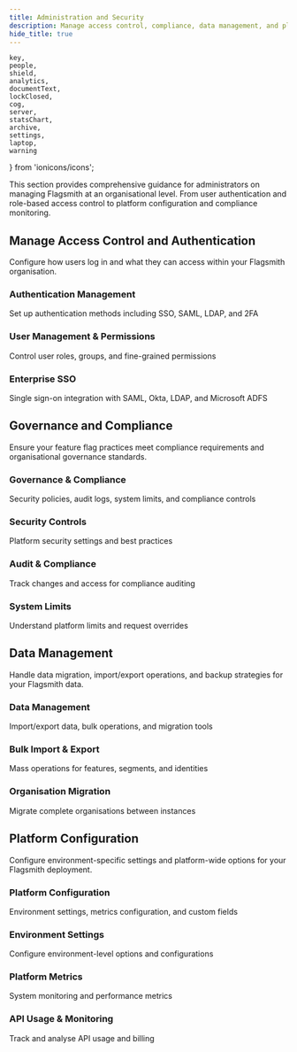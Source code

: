 ```yaml
---
title: Administration and Security
description: Manage access control, compliance, data management, and platform configuration
hide_title: true
---
```


    key,
    people,
    shield,
    analytics,
    documentText,
    lockClosed,
    cog,
    server,
    statsChart,
    archive,
    settings,
    laptop,
    warning
} from 'ionicons/icons';

This section provides comprehensive guidance for administrators on managing Flagsmith at an organisational level. From user authentication and role-based access control to platform configuration and compliance monitoring.

## Manage Access Control and Authentication

Configure how users log in and what they can access within your Flagsmith organisation.

<div style={{display: 'grid', gap: '24px', gridTemplateColumns: 'repeat(auto-fit, minmax(300px, 1fr))', margin: '1rem 0'}}>

<Card>
  <div className="card-header flex-column">
    <div className="icon-container">
      <IonIcon icon={key} className="card-icon" />
    </div>
    <h3><Link to="/administration-and-security/access-control/">Authentication Management</Link></h3>
  </div>
  <p>Set up authentication methods including SSO, SAML, LDAP, and 2FA</p>
</Card>

<Card>
  <div className="card-header flex-column">
    <div className="icon-container">
      <IonIcon icon={people} className="card-icon" />
    </div>
    <h3><Link to="/administration-and-security/access-control/rbac">User Management & Permissions</Link></h3>
  </div>
  <p>Control user roles, groups, and fine-grained permissions</p>
</Card>

<Card>
  <div className="card-header flex-column">
    <div className="icon-container">
      <IonIcon icon={shield} className="card-icon" />
    </div>
    <h3><Link to="/administration-and-security/access-control/saml">Enterprise SSO</Link></h3>
  </div>
  <p>Single sign-on integration with SAML, Okta, LDAP, and Microsoft ADFS</p>
</Card>

</div>

## Governance and Compliance

Ensure your feature flag practices meet compliance requirements and organisational governance standards.

<div style={{display: 'grid', gap: '24px', gridTemplateColumns: 'repeat(auto-fit, minmax(300px, 1fr))', margin: '1rem 0'}}>

<Card>
  <div className="card-header flex-column">
    <div className="icon-container">
      <IonIcon icon={documentText} className="card-icon" />
    </div>
    <h3><Link to="/administration-and-security/governance-and-compliance/">Governance & Compliance</Link></h3>
  </div>
  <p>Security policies, audit logs, system limits, and compliance controls</p>
</Card>

<Card>
  <div className="card-header flex-column">
    <div className="icon-container">
      <IonIcon icon={lockClosed} className="card-icon" />
    </div>
    <h3><Link to="/administration-and-security/governance-and-compliance/security">Security Controls</Link></h3>
  </div>
  <p>Platform security settings and best practices</p>
</Card>

<Card>
  <div className="card-header flex-column">
    <div className="icon-container">
      <IonIcon icon={analytics} className="card-icon" />
    </div>
    <h3><Link to="/administration-and-security/governance-and-compliance/audit-logs">Audit & Compliance</Link></h3>
  </div>
  <p>Track changes and access for compliance auditing</p>
</Card>

<Card>
  <div className="card-header flex-column">
    <div className="icon-container">
      <IonIcon icon={warning} className="card-icon" />
    </div>
    <h3><Link to="/administration-and-security/governance-and-compliance/system-limits">System Limits</Link></h3>
  </div>
  <p>Understand platform limits and request overrides</p>
</Card>

</div>

## Data Management

Handle data migration, import/export operations, and backup strategies for your Flagsmith data.

<div style={{display: 'grid', gap: '24px', gridTemplateColumns: 'repeat(auto-fit, minmax(300px, 1fr))', margin: '1rem 0'}}>

<Card>
  <div className="card-header flex-column">
    <div className="icon-container">
      <IonIcon icon={archive} className="card-icon" />
    </div>
    <h3><Link to="/administration-and-security/data-management/">Data Management</Link></h3>
  </div>
  <p>Import/export data, bulk operations, and migration tools</p>
</Card>

<Card>
  <div className="card-header flex-column">
    <div className="icon-container">
      <IonIcon icon={statsChart} className="card-icon" />
    </div>
    <h3><Link to="/administration-and-security/data-management/bulk-import-and-export">Bulk Import & Export</Link></h3>
  </div>
  <p>Mass operations for features, segments, and identities</p>
</Card>

<Card>
  <div className="card-header flex-column">
    <div className="icon-container">
      <IonIcon icon={server} className="card-icon" />
    </div>
    <h3><Link to="/administration-and-security/data-management/organisations-import-export">Organisation Migration</Link></h3>
  </div>
  <p>Migrate complete organisations between instances</p>
</Card>

</div>

## Platform Configuration

Configure environment-specific settings and platform-wide options for your Flagsmith deployment.

<div style={{display: 'grid', gap: '24px', gridTemplateColumns: 'repeat(auto-fit, minmax(300px, 1fr))', margin: '1rem 0'}}>

<Card>
  <div className="card-header flex-column">
    <div className="icon-container">
      <IonIcon icon={cog} className="card-icon" />
    </div>
    <h3><Link to="/administration-and-security/platform-configuration/">Platform Configuration</Link></h3>
  </div>
  <p>Environment settings, metrics configuration, and custom fields</p>
</Card>

<Card>
  <div className="card-header flex-column">
    <div className="icon-container">
      <IonIcon icon={settings} className="card-icon" />
    </div>
    <h3><Link to="/administration-and-security/platform-configuration/environment-settings">Environment Settings</Link></h3>
  </div>
  <p>Configure environment-level options and configurations</p>
</Card>

<Card>
  <div className="card-header flex-column">
    <div className="icon-container">
      <IonIcon icon={analytics} className="card-icon" />
    </div>
    <h3><Link to="/administration-and-security/platform-configuration/metrics">Platform Metrics</Link></h3>
  </div>
  <p>System monitoring and performance metrics</p>
</Card>

<Card>
  <div className="card-header flex-column">
    <div className="icon-container">
      <IonIcon icon={statsChart} className="card-icon" />
    </div>
    <h3><Link to="/administration-and-security/billing-api-usage">API Usage & Monitoring</Link></h3>
  </div>
  <p>Track and analyse API usage and billing</p>
</Card>

</div>
